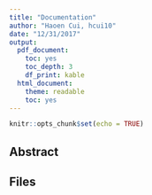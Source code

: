 ```yaml
---
title: "Documentation"
author: "Haoen Cui, hcui10"
date: "12/31/2017"
output: 
  pdf_document:
    toc: yes
    toc_depth: 3
    df_print: kable
  html_document:
    theme: readable
    toc: yes
---
```


```r
knitr::opts_chunk$set(echo = TRUE)
```

## Abstract

## Files